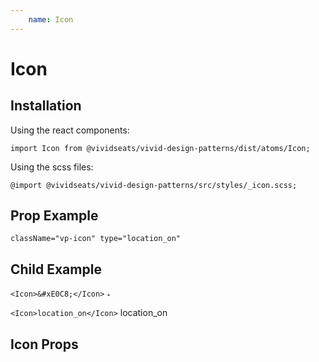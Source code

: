 ```yaml
---
    name: Icon
---
```



# Icon
## Installation
Using the react components:

`import Icon from @vividseats/vivid-design-patterns/dist/atoms/Icon;`

Using the scss files:

`@import @vividseats/vivid-design-patterns/src/styles/_icon.scss;`

## Prop Example
`className="vp-icon" type="location_on"`

<Playground>
    <Icon type="location_on" />
</Playground>

## Child Example
`<Icon>&#xE0C8;</Icon>`
<Playground>
    <Icon>&#xE0C8;</Icon>
</Playground>

`<Icon>location_on</Icon>`
<Playground>
    <Icon>location_on</Icon>
</Playground>

## Icon Props
<PropsTable of={Icon}/>
